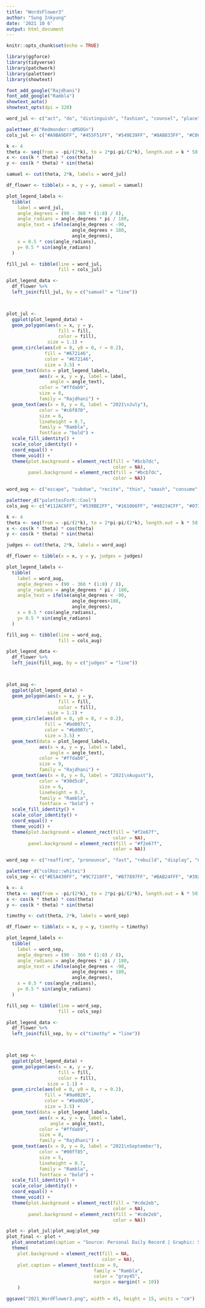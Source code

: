 ```yaml
---
title: "WordsFlower3"
author: "Sung Inkyung"
date: '2021 10 6'
output: html_document
---
```


```r
knitr::opts_chunk$set(echo = TRUE)
```


```r
library(ggforce)
library(tidyverse)
library(patchwork)
library(paletteer)
library(showtext)

font_add_google("Rajdhani")
font_add_google("Rambla")
showtext_auto()
showtext_opts(dpi = 320)
```


```r
word_jul <- c("act", "do", "distinguish", "fashion", "counsel", "place", "brighten", "mourn")

paletteer_d("Redmonder::qMSOGn")
cols_jul <- c("#A9BA9DFF", "#455F51FF", "#549E39FF", "#8AB833FF", "#C0CF3AFF", "#029676FF", "#4AB5C4FF", "#098975FF")

k <- 4
theta <- seq(from = -pi/(2*k), to = 2*pi-pi/(2*k), length.out = k * 50)
x <- cos(k * theta) * cos(theta)
y <- cos(k * theta) * sin(theta)

samuel <- cut(theta, 2*k, labels = word_jul)

df_flower <- tibble(x = x, y = y, samuel = samuel)

plot_legend_labels <- 
  tibble(
    label = word_jul,
    angle_degrees = (90 - 360 * (1:8) / 8),
    angle_radians = angle_degrees * pi / 180,
    angle_text = ifelse(angle_degrees < -90, 
                        angle_degrees + 180, 
                        angle_degrees),
    x = 0.5 * cos(angle_radians),
    y= 0.5 * sin(angle_radians)
  )

fill_jul <- tibble(line = word_jul, 
                   fill = cols_jul)

plot_legend_data <-
  df_flower %>% 
  left_join(fill_jul, by = c("samuel" = "line")) 



plot_jul <- 
  ggplot(plot_legend_data) +
  geom_polygon(aes(x = x, y = y, 
                   fill = fill, 
                   color = fill), 
               size = 1.1) +
  geom_circle(aes(x0 = 0, y0 = 0, r = 0.2), 
              fill = "#672146", 
              color = "#672146", 
              size = 3.5) +
  geom_text(data = plot_legend_labels, 
            aes(x = x, y = y, label = label, 
                angle = angle_text), 
            color = "#ffdab9", 
            size = 8, 
            family = "Rajdhani") +
  geom_text(aes(x = 0, y = 0, label = "2021\nJuly"), 
            color = "#c6f070",  
            size = 6,
            lineheight = 0.7,
            family = "Rambla",
            fontface = "bold") +
  scale_fill_identity() +
  scale_color_identity() +
  coord_equal() +
  theme_void() +
  theme(plot.background = element_rect(fill = "#bcb7dc",
                                       color = NA),
        panel.background = element_rect(fill = "#bcb7dc",
                                       color = NA))
```


```r
word_aug <- c("escape", "subdue", "recite", "thin", "smash", "consume", "elapse", "wrong")

paletteer_d("palettesForR::Cool")
cols_aug <- c("#112AC6FF", "#539BE2FF", "#161066FF", "#40234CFF", "#073F93FF", "#2C6CCCFF", "#265121FF", "#04422CFF")

k <- 4
theta <- seq(from = -pi/(2*k), to = 2*pi-pi/(2*k), length.out = k * 50)
x <- cos(k * theta) * cos(theta)
y <- cos(k * theta) * sin(theta)

judges <- cut(theta, 2*k, labels = word_aug)

df_flower <- tibble(x = x, y = y, judges = judges)

plot_legend_labels <- 
  tibble(
    label = word_aug,
    angle_degrees = (90 - 360 * (1:8) / 8),
    angle_radians = angle_degrees * pi / 180,
    angle_text = ifelse(angle_degrees < -90, 
                        angle_degrees+180, 
                        angle_degrees),
    x = 0.5 * cos(angle_radians),
    y= 0.5 * sin(angle_radians)
  )

fill_aug <- tibble(line = word_aug, 
                   fill = cols_aug)

plot_legend_data <-
  df_flower %>% 
  left_join(fill_aug, by = c("judges" = "line")) 



plot_aug <- 
  ggplot(plot_legend_data) +
  geom_polygon(aes(x = x, y = y, 
                   fill = fill, 
                   color = fill), 
               size = 1.1) +
  geom_circle(aes(x0 = 0, y0 = 0, r = 0.2), 
              fill = "#bd007c", 
              color = "#bd007c", 
              size = 3.5) +
  geom_text(data = plot_legend_labels, 
            aes(x = x, y = y, label = label, 
                angle = angle_text), 
            color = "#ffdab9", 
            size = 9, 
            family = "Rajdhani") +
  geom_text(aes(x = 0, y = 0, label = "2021\nAugust"), 
            color = "#30d5c8",  
            size = 6, 
            lineheight = 0.7,
            family = "Rambla",
            fontface = "bold") +
  scale_fill_identity() +
  scale_color_identity() +
  coord_equal() +
  theme_void() +
  theme(plot.background = element_rect(fill = "#f2e67f",
                                       color = NA),
        panel.background = element_rect(fill = "#f2e67f",
                                       color = NA))

```

```r
word_sep <- c("reaffirm", "pronounce", "fast", "rebuild", "display", "nourish", "pierce", "guard")

paletteer_d("colRoz::whitei")
cols_sep <- c("#E5A430FF", "#9C7210FF", "#B77897FF", "#BAB24FFF", "#392821FF", "#9B391BFF", "#457D60FF", "#5A5F9DFF")

k <- 4
theta <- seq(from = -pi/(2*k), to = 2*pi-pi/(2*k), length.out = k * 50)
x <- cos(k * theta) * cos(theta)
y <- cos(k * theta) * sin(theta)

timothy <- cut(theta, 2*k, labels = word_sep)

df_flower <- tibble(x = x, y = y, timothy = timothy)

plot_legend_labels <- 
  tibble(
    label = word_sep,
    angle_degrees = (90 - 360 * (1:8) / 8),
    angle_radians = angle_degrees * pi / 180,
    angle_text = ifelse(angle_degrees < -90, 
                        angle_degrees + 180, 
                        angle_degrees),
    x = 0.5 * cos(angle_radians),
    y= 0.5 * sin(angle_radians)
  )

fill_sep <- tibble(line = word_sep, 
                   fill = cols_sep)

plot_legend_data <-
  df_flower %>% 
  left_join(fill_sep, by = c("timothy" = "line")) 



plot_sep <- 
  ggplot(plot_legend_data) +
  geom_polygon(aes(x = x, y = y, 
                   fill = fill, 
                   color = fill), 
               size = 1.1) +
  geom_circle(aes(x0 = 0, y0 = 0, r = 0.2), 
              fill = "#9a0026", 
              color = "#9a0026", 
              size = 3.5) +
  geom_text(data = plot_legend_labels, 
            aes(x = x, y = y, label = label, 
                angle = angle_text), 
            color = "#ffdab9", 
            size = 8, 
            family = "Rajdhani") +
  geom_text(aes(x = 0, y = 0, label = "2021\nSeptember"), 
            color = "#00ff85",  
            size = 5, 
            lineheight = 0.7,
            family = "Rambla",
            fontface = "bold") +
  scale_fill_identity() +
  scale_color_identity() +
  coord_equal() +
  theme_void() +
  theme(plot.background = element_rect(fill = "#cde2eb",
                                       color = NA),
        panel.background = element_rect(fill = "#cde2eb",
                                       color = NA))
```

```r
plot <- plot_jul|plot_aug|plot_sep
plot_final <- plot +
  plot_annotation(caption = "Source: Personal Daily Record | Graphic: Sung Inkyung") &
  theme(
    plot.background = element_rect(fill = NA,
                                   color = NA),
    plot.caption = element_text(size = 9,
                                family = "Rambla",
                                color = "gray45",
                                margin = margin(t = 10))
    )

ggsave("2021_WordFlower3.png", width = 45, height = 15, units = "cm")
```

